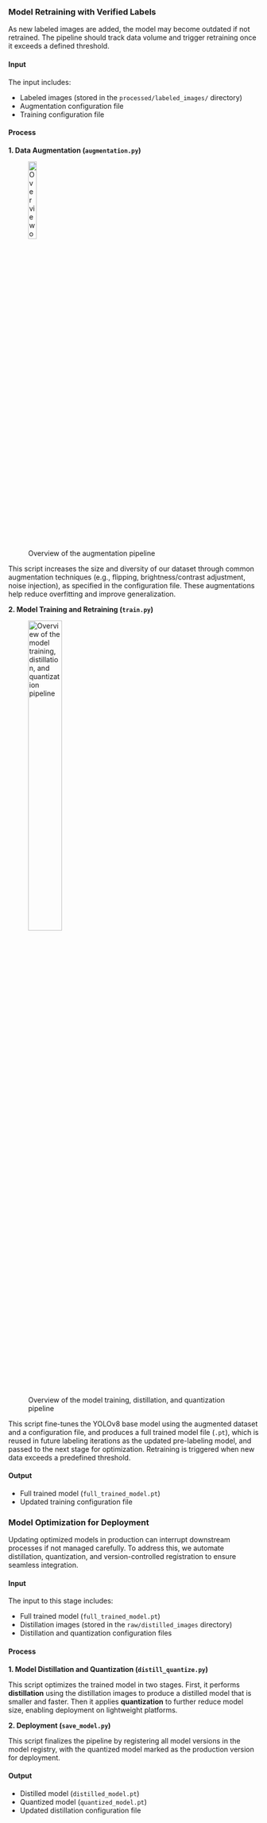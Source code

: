 ### Model Retraining with Verified Labels

As new labeled images are added, the model may become outdated if not retrained. The pipeline should track data volume and trigger retraining once it exceeds a defined threshold.

#### Input

The input includes:

- Labeled images (stored in the `processed/labeled_images/` directory)
- Augmentation configuration file
- Training configuration file

#### Process

**1. Data Augmentation (`augmentation.py`)**

![Overview of the augmentation pipeline](img/augmentation.png){width=20%}

This script increases the size and diversity of our dataset through common augmentation techniques (e.g., flipping, brightness/contrast adjustment, noise injection), as specified in the configuration file. These augmentations help reduce overfitting and improve generalization.

**2. Model Training and Retraining (`train.py`)**

![Overview of the model training, distillation, and quantization pipeline](img/train-distill-quantize.png){width=40%}

This script fine-tunes the YOLOv8 base model using the augmented dataset and a configuration file, and produces a full trained model file (`.pt`), which is reused in future labeling iterations as the updated pre-labeling model, and passed to the next stage for optimization. Retraining is triggered when new data exceeds a predefined threshold.

#### Output

- Full trained model (`full_trained_model.pt`)
- Updated training configuration file

### Model Optimization for Deployment

Updating optimized models in production can interrupt downstream processes if not managed carefully. To address this, we automate distillation, quantization, and version-controlled registration to ensure seamless integration.

#### Input

The input to this stage includes:

- Full trained model (`full_trained_model.pt`)
- Distillation images (stored in the `raw/distilled_images` directory)
- Distillation and quantization configuration files

#### Process

**1. Model Distillation and Quantization (`distill_quantize.py`)**

This script optimizes the trained model in two stages. First, it performs **distillation** using the distillation images to produce a distilled model that is smaller and faster. Then it applies **quantization** to further reduce model size, enabling deployment on lightweight platforms.

**2. Deployment (`save_model.py`)**

This script finalizes the pipeline by registering all model versions in the model registry, with the quantized model marked as the production version for deployment.

#### Output

- Distilled model (`distilled_model.pt`)
- Quantized model (`quantized_model.pt`)
- Updated distillation configuration file
